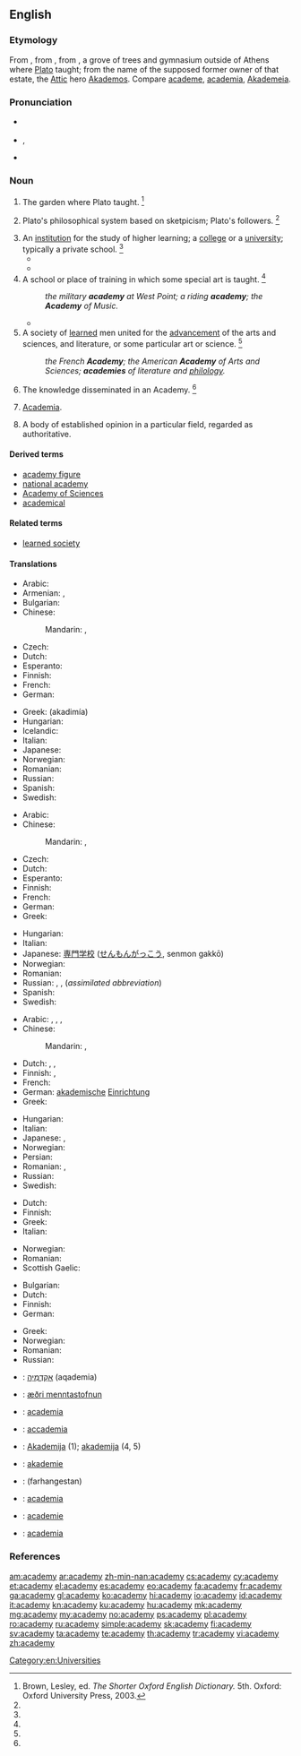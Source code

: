 {{also|Academy}}
==English==
{{wikipedia|dab=Academy (disambiguation)|mul=Academy}}

===Etymology===
From {{etyl|fr}} {{term|académie|lang=fr}}, from {{etyl|la}} {{term|academia|acadēmīa|lang=la}}, from {{etyl|grc}} {{term|lang=grc|Ἀκαδημία|tr=Akadēmia}}, a grove of trees and gymnasium outside of Athens where [[w:Plato|Plato]] taught; from the name of the supposed former owner of that estate, the [[w:Attica|Attic]] hero [[w:Akademos|Akademos]]. Compare [[academe]], [[academia]], [[Akademeia]].

===Pronunciation===
* {{a|RP}} {{IPA|/əˈkæd.ə.mi/}}
* {{a|US}} {{IPA|/əˈkæd.ə.mi/}}, {{X-SAMPA|/@"k{d@mi/}}
* {{audio|en-us-academy.ogg|Audio (US)}}

===Noun===
{{en-noun|academ|ies}}

# {{classical studies|usually|capitalized}} The garden where Plato taught. {{defdate|First attested around 1350 to 1470.}}<ref name=SOED>Brown, Lesley, ed. ''The Shorter Oxford English Dictionary.'' 5th. Oxford: Oxford University Press, 2003.</ref>
# {{classical studies|usually|capitalized}} Plato's philosophical system based on sketpicism; Plato's followers. {{defdate|First attested in the mid 16th century.}}<ref name=SOED/>
# An [[institution]] for the study of higher learning; a [[college]] or a [[university]]; typically a private school. {{defdate|First attested in the mid 16th century.}}<ref name=SOED/>
#* {{quote-book|title=The history of England from the revolution in 1688, to the death of George II|page=449|author=[[w:Tobias Smollett|Tobias Smollett]]|year_published=1805|passage=The artists of London had long maintained a private '''academy''' for improvement in the art of drawing from living figures|year=1760-5}}
#* {{quote-book|title=The life of David Hume|author=[[w:David Hume|David Hume]]|passage=In this year 1633, I became acquainted with Nicholas Fiske, licentiate in physic, who was born in Suffolk, near Framingham* Castle, of very good parentage, who educated him at country schools, until he was fit for the university; but he went not to the '''academy''', studying at home both astrology and physic, which he afterwards practised in Colchester; and there was well acquainted with Dr Gilbert, who wrote "De Magnete".|year=1776|url=http://books.google.com/books?id=0c5hLAjitzYC&pg=PA140&dq=inauthor:%22david+hume%22+%22academy%22+-%22French+academy%22+-intitle:History&hl=en&sa=X&ei=FekmT43AN8K00AG7zcHKCA&ved=0CF8Q6AEwBg#v=onepage&q&f=false}}
# A school or place of training in which some special art is taught. {{defdate|First attested in the late 16th century.}}<ref name=SOED/>
#: ''the military '''academy''' at West Point; a riding '''academy'''; the '''Academy''' of Music.''
#* {{quote-book|year=1956|author=[[w:Delano Ames|Delano Ames]]|title=Crime out of Mind|chapter=9|url=http://openlibrary.org/works/OL5915292W|passage=Rudolf was the bold, bad Baron of traditional melodrama.  Irene was young, as pretty as a picture, fresh from a music '''academy''' in England.  He was the scion of an ancient noble family; she an orphan without money or friends.}}
# A society of [[learned]] men united for the [[advancement]] of the arts and sciences, and literature, or some particular art or science. {{defdate|First attested in the early 17th century.}}<ref name=SOED/>
#: ''the French '''Academy'''; the American '''Academy''' of Arts and Sciences; '''academies''' of literature and [[philology]].''
# {{obsolete}} The knowledge disseminated in an Academy. {{defdate|Attested from the early 17th century until the mid 18th century.}}<ref name=SOED/>
# {{context|with ''the''|without reference to any specific academy}} [[academia|Academia]].
# A body of established opinion in a particular field, regarded as authoritative.

====Derived terms====
* [[academy figure]]
* [[national academy]]
* [[Academy of Sciences]]
* [[academical]]

====Related terms====
* [[learned society]]

====Translations====
{{trans-top|learned society}}
* Arabic: {{t-|ar|مجمع|m|tr=májma3|sc=Arab}}
* Armenian: {{t|hy|ակադեմիա|tr=akademia|sc=Armn}}, {{t|hy|կաճառ|tr=каčaṙ|sc=Armn}}
* Bulgarian: {{t-|bg|академия}}
* Chinese:
*: Mandarin: {{t|cmn|學會|sc=Hani}}, {{t|cmn|学会|tr=xuéhuì|sc=Hani}}
* Czech: {{t-|cs|akademie|f}}
* Dutch: {{t+|nl|academie|f}}
* Esperanto: {{t-|eo|akademio}}
* Finnish: {{t-|fi|akatemia}}
* French: {{t+|fr|académie|f}}
* German: {{t+|de|Akademie|f}}
{{trans-mid}}
* Greek: {{t+|el|ακαδημία|f}} (akadimía)
* Hungarian: {{t+|hu|akadémia}}
* Icelandic: {{t+|is|akademía|f}}
* Italian: {{t+|it|accademia|f}}
* Japanese: {{t+|ja|学会|tr=がっかい, gakkai|sc=Jpan}}
* Norwegian: {{t+|no|akademi|n}}
* Romanian: {{t+|ro|academie|f}}
* Russian: {{t+|ru|академия|f|tr=akadémija}}
* Spanish: {{t+|es|academia|f}}
* Swedish: {{t+|sv|akademi|c}}
{{trans-bottom}}

{{trans-top|specialized school}}
* Arabic: {{t-|ar|مجمع|m|tr=májma3|sc=Arab}}
* Chinese:
*: Mandarin: {{t|cmn|學院|sc=Hani}}, {{t|cmn|学院|tr=xuéyuàn|sc=Hani}}
* Czech: {{t-|cs|akademie|f}}
* Dutch: {{t+|nl|academie|f}}
* Esperanto: {{t-|eo|akademio}}
* Finnish: {{t-|fi|akatemia}}
* French: {{t+|fr|académie|f}}
* German: {{t+|de|Akademie|f}}
* Greek: {{t+|el|ακαδημία|f|tr=akadimía}}
{{trans-mid}}
* Hungarian: {{t+|hu|akadémia}}
* Italian: {{t+|it|accademia|m}}
* Japanese: [[専門学校]] ([[せんもんがっこう]], senmon gakkō)
* Norwegian: {{t+|no|akademi|n}}
* Romanian: {{t+|ro|academie|f}}
* Russian: {{t+|ru|академия|f|tr=akadémija}}, {{t+|ru|высшее учебное заведение|n|tr=výsšeje učébnoje zavedénije}}, {{t+|ru|вуз|m|tr=vuz}} (''assimilated abbreviation'')
* Spanish: {{t+|es|cantera|f}}
* Swedish: {{t+|sv|akademi|c}}
{{trans-bottom}}

{{trans-top|college or university}}
* Arabic: {{t-|ar|مجمع|m|tr=májma3|sc=Arab}}, {{t+|ar|جامعة|f|tr=jaami3a|sc=Arab}}, {{t-|ar|معهد|m|tr=má3had|sc=Arab}}, {{t-|ar|أكاديمية|f|tr='akadimiyya|sc=Arab}}
* Chinese:
*: Mandarin: {{t|cmn|學院|sc=Hani}}, {{t|cmn|学院|tr=xuéyuàn|sc=Hani}}
* Dutch: {{t+|nl|academie|f}}, {{t+|nl|universiteit}}, {{t+|nl|college}}
* Finnish: {{t+|fi|yliopisto}}, {{t+|fi|korkeakoulu}}
* French: {{t+|fr|académie|f}}
* German: [[akademisch]]e [[Einrichtung]] {{f}}
* Greek: {{t+|el|ακαδημία|f|tr=akadimía}}
{{trans-mid}}
* Hungarian: {{t+|hu|akadémia}}
* Italian: {{t+|it|accademia}}
* Japanese: {{t-|ja|学園|tr=がくえん, gakuen|sc=Jpan}}, {{t+|ja|学院|tr=がくいん, gakuin|sc=Jpan}}
* Norwegian: {{t+|no|akademi|n}}
* Persian: {{t+|fa|دانشگاه|tr=dânešgâh|sc=fa-Arab}}
* Romanian: {{t+|ro|academie|f}}, {{t+|ro|universitate|f}}
* Russian: {{t+|ru|академия|f|tr=akadémija}}
* Swedish: {{t+|sv|akademi|c}}
{{trans-bottom}}

{{trans-top|seminary}}
* Dutch: {{t+|nl|academie|f}}
* Finnish: {{t+|fi|seminaari}}
* Greek: {{t+|el|ακαδημία|f|tr=akadimía}}
* Italian: {{t-|it|seminario|m}}
{{trans-mid}}
* Norwegian: {{t+|no|akademi|n}}
* Romanian: {{t-|ro|seminar|n}}
* Scottish Gaelic: {{t-|gd|àrd-sgoil|f}}
{{trans-bottom}}

{{trans-top|place of training, school}}
* Bulgarian: {{t+|bg|школа}}
* Dutch: {{t+|nl|academie|f}}
* Finnish: {{t-|fi|akatemia}}
* German: {{t+|de|Akademie|f}}
{{trans-mid}}
* Greek: {{t+|el|ακαδημία|f|tr=akadimía}}
* Norwegian: {{t+|no|akademi|n}}
* Romanian: {{t+|ro|academie|f}}
* Russian: {{t+|ru|академия|f|tr=akadémija}}
{{trans-bottom}}

{{checktrans-top}}
* {{ttbc|he}}: [[אקדמיה|אָקָדֶמְיָה]] (aqademia) {{f}}
* {{ttbc|is}}: [[æðri menntastofnun]]
* {{ttbc|ia}}: [[academia]]
* {{ttbc|it}}: [[accademia]] {{f}}
* {{ttbc|lt}}: [[Akademija]] {{f}} (1); [[akademija]] {{f}} (4, 5)
{{trans-mid}}
* {{ttbc|nov}}: [[akademie]]
* {{ttbc|fa}}: {{fa-Arab|[[فرهنگستان]]}} (farhangestan)
* {{ttbc|pt}}: [[academia]] {{f}}
* {{ttbc|ro}}: [[academie]] {{f}}
* {{ttbc|es}}: [[academia]] {{f}}
{{trans-bottom}}

===References===
<references/>

[[Category:en:Universities]]

[[am:academy]]
[[ar:academy]]
[[zh-min-nan:academy]]
[[cs:academy]]
[[cy:academy]]
[[et:academy]]
[[el:academy]]
[[es:academy]]
[[eo:academy]]
[[fa:academy]]
[[fr:academy]]
[[ga:academy]]
[[gl:academy]]
[[ko:academy]]
[[hi:academy]]
[[io:academy]]
[[id:academy]]
[[it:academy]]
[[kn:academy]]
[[ku:academy]]
[[hu:academy]]
[[mk:academy]]
[[mg:academy]]
[[my:academy]]
[[no:academy]]
[[ps:academy]]
[[pl:academy]]
[[ro:academy]]
[[ru:academy]]
[[simple:academy]]
[[sk:academy]]
[[fi:academy]]
[[sv:academy]]
[[ta:academy]]
[[te:academy]]
[[th:academy]]
[[tr:academy]]
[[vi:academy]]
[[zh:academy]]